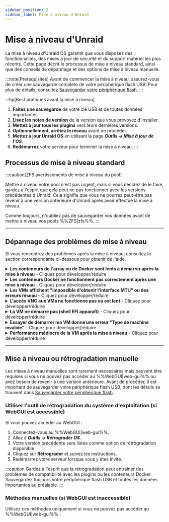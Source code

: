 ```yaml
---
sidebar_position: 2
sidebar_label: Mise à niveau d'Unraid
---
```



# Mise à niveau d'Unraid

La mise à niveau d'Unraid OS garantit que vous disposez des fonctionnalités, des mises à jour de sécurité et du support matériel les plus récents. Cette page décrit le processus de mise à niveau standard, ainsi que des conseils de dépannage et des options de mise à niveau manuelle.

:::note[Prerequisites]
Avant de commencer la mise à niveau, assurez-vous de créer une sauvegarde complète de votre périphérique flash USB. Pour plus de détails, consultez [Sauvegarder votre périphérique flash](../maintain-and-update/changing-the-flash-device.mdx#backing-up-your-flash-device).
:::

:::tip[Best pratiques avant la mise à niveau]

1. **Faites une sauvegarde** de votre clé USB et de toutes données importantes.
2. **Lisez les notes de version** de la version que vous prévoyez d'installer.
3. **Mettez à jour tous les plugins** vers leurs dernières versions.
4. **Optionnellement, arrêtez le réseau** avant de procéder.
5. **Mettez à jour Unraid OS** en utilisant la page ***Outils → Mise à jour de l'OS***.
6. **Redémarrez** votre serveur pour terminer la mise à niveau.
   :::

## Processus de mise à niveau standard

<Tabs>
  <TabItem value="Moderne (2025)" label="Unraid 7.x et plus" default>
    <UpgradeModern />
  </TabItem>

  <TabItem value="Ancien (6.11 à 6.12)" label="Unraid 6.11 à 6.12">
    <UpgradeLegacy611612 />
  </TabItem>
</Tabs>

:::caution[ZFS avertissements de mise à niveau du pool]

Mettre à niveau votre pool n'est pas urgent, mais si vous décidez de le faire, gardez à l'esprit que cela peut ne pas fonctionner avec les versions précédentes d'Unraid. Cela signifie que vous ne pourrez peut-être pas revenir à une version antérieure d'Unraid après avoir effectué la mise à niveau.

Comme toujours, n'oubliez pas de sauvegarder vos données avant de mettre à niveau vos pools %%ZFS|zfs%%.
:::

---

## Dépannage des problèmes de mise à niveau

Si vous rencontrez des problèmes après la mise à niveau, consultez la section correspondante ci-dessous pour obtenir de l'aide.

<details>
  <summary><strong>Les conteneurs de l'array ou de Docker sont lents à démarrer après la mise à niveau</strong> - Cliquez pour développer/réduire</summary>

  Une migration unique peut être nécessaire pour les conteneurs Docker après certaines mises à jour. Ce processus peut prendre du temps, surtout si vous avez de nombreuses images. Soyez patient pendant ce processus ; les performances devraient se normaliser après le démarrage initial.
</details>

<details>
  <summary><strong>Les conteneurs Docker ne fonctionnent pas correctement après une mise à niveau</strong> - Cliquez pour développer/réduire</summary>

  Si vous rencontrez des erreurs du type *"les couches du manifeste ne correspondent pas à la configuration de l'image,"* il peut être nécessaire de reconstruire votre fichier d'image Docker. Voici comment :

  1. Allez à ***Paramètres → Docker*** et arrêtez le service Docker.
  2. Cochez la case pour supprimer l'image Docker et cliquez sur le bouton supprimer.
  3. Redémarrez Docker pour recréer l'image.
  4. Naviguez vers l'onglet **Applications**, **Applications Précédentes**, cochez ce que vous souhaitez réinstaller, puis cliquez sur **"Installer xx Applications"**.
</details>

<details>
  <summary><strong>Les VMs affichent "impossible d'obtenir l'interface MTU" ou des erreurs réseau</strong> - Cliquez pour développer/réduire</summary>

  Si vous avez utilisé un nom de pont personnalisé pour le réseau %%VM|vm%%, mettez à jour toutes les %%VMs|vm%% pour utiliser le pont `br0` par défaut en suivant ces étapes :

  1. Allez à l'onglet **VMs** et modifiez chaque %%VM|vm%% (assurez-vous d'activer **Vue avancée**).
  2. Réglez le pont réseau sur `br0` et cliquez sur **Appliquer**.
  3. Allez à ***Paramètres → Gestionnaire de VM*** (en **Vue avancée**) et réglez le pont par défaut sur `br0`.
</details>

<details>
  <summary><strong>L'accès VNC aux VMs ne fonctionne pas ou est lent</strong> - Cliquez pour développer/réduire</summary>

  Pour les anciens %%VMs|vm%%, vous devrez peut-être mettre à jour le pilote vidéo %%VNC|vnc-session%% :

  1. Modifiez la %%VM|vm%% de l'onglet **VMs** (sélectionnez **Vue avancée**).
  2. Réglez le **Pilote Vidéo %%VNC|vnc-session%%** sur **QXL** (recommandé). Essayez **Cirrus** ou **vmvga** si vous avez un succès limité avec QXL.
  3. Cliquez sur **Appliquer** pour enregistrer les modifications.
</details>

<details>
  <summary><strong>La VM ne démarre pas (shell EFI apparaît)</strong> - Cliquez pour développer/réduire</summary>

  If you have %%OVMF|ovmf%%-based %%VMs|vm%% created in older Unraid versions, you might encounter an EFI shell. You can boot the %%VM|vm%% by entering the following commands:

  1. Tapez `fs0:`.
  2. Ensuite, tapez `cd efi/boot`.
  3. Enfin, tapez `bootx64.efi`.

  Si `fs0:` ne fonctionne pas, vous pouvez essayer `fs1:` à la place. Si vous continuez à avoir des problèmes, veuillez visiter les [forums Unraid](https://forums.unraid.net/) pour obtenir de l'aide.
</details>

<details>
  <summary><strong>Essayer de démarrer ma VM donne une erreur "Type de machine invalide"</strong> - Cliquez pour développer/réduire</summary>

  Pour résoudre ce problème, modifiez le %%VM|vm%% dans le %%WebGUI|web-gui%% et cliquez sur **Appliquer** sans apporter de modifications. Cette action mettra à jour le type de machine vers la version la plus récente supportée.
</details>

<details>
  <summary><strong>Performance médiocre de la VM après la mise à niveau</strong> - Cliquez pour développer/réduire</summary>

  Si votre %%VM|vm%% est lente après une mise à jour, allez dans les paramètres du %%VM|vm%% (en **Vue Avancée**) et mettez à jour la version du type de **Machine** à la révision la plus récente (par exemple, passez de `i440fx-2.5` à `i440fx-2.7`). Assurez-vous de ne pas changer le préfixe (par exemple, ne passez pas de `i440fx` à `Q35`).
</details>

---

## Mise à niveau ou rétrogradation manuelle

Les mises à niveau manuelles sont rarement nécessaires mais peuvent être requises si vous ne pouvez pas accéder au %%WebGUI|web-gui%% ou avez besoin de revenir à une version antérieure. Avant de procéder, il est important de sauvegarder votre périphérique flash USB, dont les détails se trouvent dans [Sauvegarder votre périphérique flash](../maintain-and-update/changing-the-flash-device.mdx#backing-up-your-flash-device).

### Utiliser l'outil de rétrogradation du système d'exploitation (si WebGUI est accessible)

Si vous pouvez accéder au WebGUI :

1. Connectez-vous au %%WebGUI|web-gui%%.
2. Allez à ***Outils → Rétrograder OS***.
3. Votre version précédente sera listée comme option de rétrogradation disponible.
4. Cliquez sur **Rétrograder** et suivez les instructions.
5. Redémarrez votre serveur lorsque vous y êtes invité.

:::caution
Gardez à l'esprit que la rétrogradation peut entraîner des problèmes de compatibilité avec les plugins ou les conteneurs Docker. Sauvegardez toujours votre périphérique flash USB et toutes les données importantes au préalable.
:::

### Méthodes manuelles (si WebGUI est inaccessible)

Utilisez ces méthodes uniquement si vous ne pouvez pas accéder au %%WebGUI|web-gui%% :

<Tabs>
  <TabItem value="Méthode la plus simple" label="Méthode la plus simple">
    <ManualDowngradeSimplest />
  </TabItem>

  <TabItem value="Méthode en ligne de commande" label="Méthode en ligne de commande">
    <ManualDowngradeCommandLine />
  </TabItem>
</Tabs>
